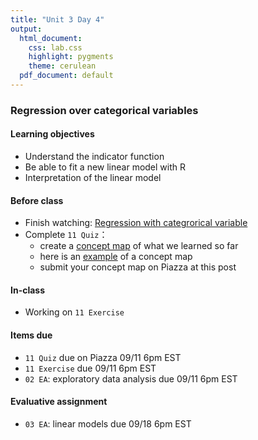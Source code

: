```yaml
---
title: "Unit 3 Day 4"
output: 
  html_document:
    css: lab.css
    highlight: pygments
    theme: cerulean
  pdf_document: default
---
```


### Regression over categorical variables

#### Learning objectives 
* Understand the indicator function
* Be able to fit a new linear model with R
* Interpretation of the linear model 

#### Before class
* Finish watching: [Regression with categrorical variable](https://www.coursera.org/learn/linear-regression-model/lecture/FdxeN/regression-with-categorical-explanatory-variables)
* Complete `11 Quiz`：
  * create a [concept map](https://en.wikipedia.org/wiki/Concept_map) of what we learned so far
  * here is an [example](https://www.cmu.edu/teaching/resources/Teaching/CourseDesign/Assessment-Grading/OngoingAssessments/conceptmap.pdf) of a concept map
  * submit your concept map on Piazza at this post

#### In-class
* Working on `11 Exercise`

#### Items due
* `11 Quiz` due on Piazza 09/11 6pm EST
* `11 Exercise` due 09/11 6pm EST
* `02 EA`: exploratory data analysis due 09/11 6pm EST

#### Evaluative assignment
* `03 EA`: linear models due 09/18 6pm EST